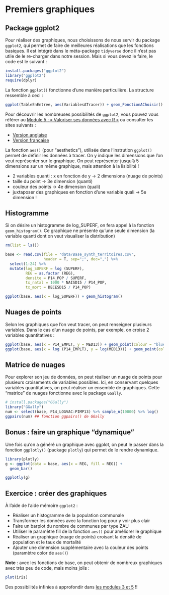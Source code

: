 # Premiers graphiques

## Package ggplot2
Pour réaliser des graphiques, nous choisissons de nous servir du package `ggplot2`, qui permet de faire de meilleures réalisations que les fonctions basiques. Il est intégré dans le méta-package `tidyverse` donc il n'est pas utile de le re-charger dans notre session. Mais si vous devez le faire, le code est le suivant :

```{r graph_1, eval=FALSE}
install.packages("ggplot2")
library("ggplot2")
require(dplyr)
```

La fonction `ggplot()` fonctionne d'une manière particulière. La structure ressemble à ceci :

```{r graph_2, eval=FALSE}
ggplot(TableEnEntree, aes(VariablesATracer)) + geom_FonctionAChoisir()
```

Pour découvrir les nombreuses possibilités de `ggplot2`, vous pouvez vous référer au [Module 5 : « Valoriser ses données avec R »](https://mtes-mct.github.io/parcours_r_module_datavisualisation/) ou consulter les sites suivants :

- [Version anglaise](http://www.sthda.com/english/wiki/ggplot2-barplots-quick-start-guide-r-software-and-data-visualization)
- [Version française](http://www.sthda.com/french/wiki/ggplot2)

La fonction `aes()` (pour "aesthetics"), utilisée dans l'instrution `ggplot()` permet de définir les données à tracer. On y indique les dimensions que l'on veut représenter sur le graphique. On peut représenter jusqu'à 5 dimensions sur un même graphique, mais attention à la lisibilité !

- 2 variables quanti : x en fonction de y $\rightarrow$ 2 dimensions (nuage de points)
- taille du point $\rightarrow$ 3e dimension (quanti)
- couleur des points $\rightarrow$ 4e dimension (quali)
- juxtaposer des graphiques en fonction d'une variable quali $\rightarrow$ 5e dimension !

## Histogramme
Si on désire un histogramme de log_SUPERF, on fera appel à la fonction `geom_histogram()`. Ce graphique ne présente qu'une seule dimension (la variable quanti dont on veut visualiser la distribution)

```{r graph_3, message=FALSE, warning=FALSE}
rm(list = ls())

base <- read.csv(file = "data/Base_synth_territoires.csv",
                 header = T, sep=";", dec=",") %>% 
  select(1:24) %>% 
  mutate(log_SUPERF = log (SUPERF),
         REG = as.factor (REG),
         densite = P14_POP / SUPERF,
         tx_natal = 1000 * NAISD15 / P14_POP,
         tx_mort = DECESD15 / P14_POP)

ggplot(base, aes(x = log_SUPERF)) + geom_histogram()
```

## Nuages de points

Selon les graphiques que l'on veut tracer, on peut renseigner plusieurs variables. Dans le cas d'un nuage de points, par exemple, on croise 2 variables quantitatives :

```{r graph_4, message=FALSE, warning=FALSE, cache=TRUE}
ggplot(base, aes(x = P14_EMPLT, y = MED13)) + geom_point(colour = "blue")
ggplot(base, aes(x = log (P14_EMPLT), y = log(MED13))) + geom_point(colour = "blue")
```


## Matrice de nuages

Pour explorer son jeu de données, on peut réaliser un nuage de points pour plusieurs croisements de variables possibles. Ici, en conservant quelques variables quantitatives, on peut réaliser un ensemble de graphiques. Cette "matrice" de nuages fonctionne avec le package `GGally`. 

```{r ggpairs, message=FALSE, warning=FALSE, cache=TRUE}
# install.packages("GGally")
library("GGally") 
num <- select(base, P14_LOGVAC:PIMP13) %>% sample_n(10000) %>% log() 
ggpairs(num) ## fonction ggpairs() de GGally
```

## Bonus : faire un graphique "dynamique"

Une fois qu'on a généré un graphique avec ggplot, on peut le passer dans la fonction `ggplotly()` (package `plotly`) qui permet de le rendre dynamique. 

```{r ggplotly,message=FALSE,warning=FALSE}
library(plotly)
g <- ggplot(data = base, aes(x = REG, fill = REG)) +
  geom_bar()

ggplotly(g)
```

## Exercice : créer des graphiques

À l'aide de l'aide mémoire `ggplot2` :

- Réaliser un histogramme de la population communale
- Transformer les données avec la fonction log pour y voir plus clair
- Faire un barplot du nombre de communes par type ZAU
- Utiliser le paramètre fill de la fonction `aes()` pour améliorer le graphique
- Réaliser un graphique (nuage de points) croisant la densité de population et le taux de mortalité
- Ajouter une dimension supplémentaire avec la couleur des points (paramètre color de `aes()`)

**Note** : avec les fonctions de base, on peut obtenir de nombreux graphiques avec très peu de code, mais moins jolis :

```{r graph_11}
plot(iris)
```

Des possibilités infinies à approfondir dans [les modules 3 et 5](https://mtes-mct.github.io/parcours-r/) !!